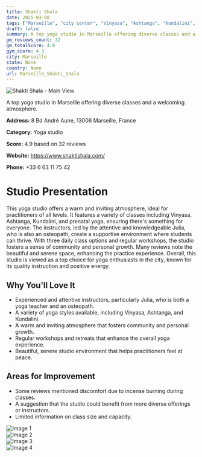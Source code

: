 ```yaml
---
title: Shakti Shala
date: 2025-03-08
tags: ["Marseille", "city center", "Vinyasa", "Ashtanga", "Kundalini", "welcoming", "intimate", "Marseille"]  
draft: false
summary: A top yoga studio in Marseille offering diverse classes and a welcoming atmosphere.
gm_reviews_count: 32
gm_totalScore: 4.9
gym_score: 4.3
city: Marseille
state: None
country: None
url: Marseille_Shakti_Shala
---
```


<div className="aspect-[16/9] relative my-8">
  <img 
    src="https://lh5.googleusercontent.com/p/AF1QipMek6RcYeGoVooTcUpkFUKYiQ2CzhnoCr2-6zhu=w1920-h1080-k-no"
    alt="Shakti Shala - Main View"
    className="object-cover absolute inset-0 w-full h-full rounded-lg"
  />
</div>

A top yoga studio in Marseille offering diverse classes and a welcoming atmosphere.

**Address:** 8 Bd André Aune, 13006 Marseille, France

**Category:** Yoga studio

**Score:** 4.9 based on 32 reviews

**Website:** https://www.shaktishala.com/

**Phone:** +33 6 63 11 75 42

# Studio Presentation

This yoga studio offers a warm and inviting atmosphere, ideal for practitioners of all levels. It features a variety of classes including Vinyasa, Ashtanga, Kundalini, and prenatal yoga, ensuring there's something for everyone. The instructors, led by the attentive and knowledgeable Julia, who is also an osteopath, create a supportive environment where students can thrive. With three daily class options and regular workshops, the studio fosters a sense of community and personal growth. Many reviews note the beautiful and serene space, enhancing the practice experience. Overall, this studio is viewed as a top choice for yoga enthusiasts in the city, known for its quality instruction and positive energy.



## Why You'll Love It

- Experienced and attentive instructors, particularly Julia, who is both a yoga teacher and an osteopath.
- A variety of yoga styles available, including Vinyasa, Ashtanga, and Kundalini.
- A warm and inviting atmosphere that fosters community and personal growth.
- Regular workshops and retreats that enhance the overall yoga experience.
- Beautiful, serene studio environment that helps practitioners feel at peace.

## Areas for Improvement

- Some reviews mentioned discomfort due to incense burning during classes.
- A suggestion that the studio could benefit from more diverse offerings or instructors.
- Limited information on class size and capacity.

<div className="grid grid-cols-1 xl:grid-cols-2 gap-4 my-8">
<div className="aspect-[4/3] relative"><img src="https://lh3.googleusercontent.com/p/AF1QipN-eqsSQkqdcDENiXk_5UoovLiNWrGFfrqI1eeE=w1920-h1080-k-no" alt="Image 1" className="object-cover absolute inset-0 w-full h-full rounded-lg" /></div>
<div className="aspect-[4/3] relative"><img src="https://lh5.googleusercontent.com/p/AF1QipOmVF5DgXRopBPSEobFHOq5N9HDk7q54ynq-4NR=w1920-h1080-k-no" alt="Image 2" className="object-cover absolute inset-0 w-full h-full rounded-lg" /></div>
<div className="aspect-[4/3] relative"><img src="https://lh5.googleusercontent.com/p/AF1QipPdeQz16WrxoDTuID6kZrqw7DOrZZ0XdIhoA-ow=w1920-h1080-k-no" alt="Image 3" className="object-cover absolute inset-0 w-full h-full rounded-lg" /></div>
<div className="aspect-[4/3] relative"><img src="https://lh5.googleusercontent.com/p/AF1QipOz0cbWzIxcBmRTnZBw336lLBOuDqzn8OwLYfko=w1920-h1080-k-no" alt="Image 4" className="object-cover absolute inset-0 w-full h-full rounded-lg" /></div>
</div>